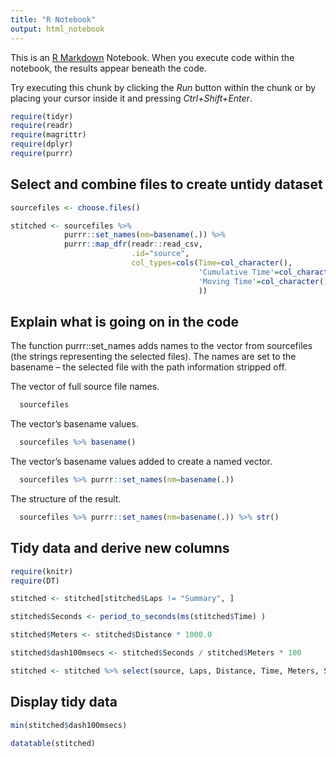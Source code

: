```yaml
---
title: "R Notebook"
output: html_notebook
---
```


This is an [R Markdown](http://rmarkdown.rstudio.com) Notebook. When you execute code within the notebook, the results appear beneath the code.

Try executing this chunk by clicking the *Run* button within the chunk or by placing your cursor inside it and pressing *Ctrl+Shift+Enter*. 

```r
require(tidyr)
require(readr)
require(magrittr)
require(dplyr)
require(purrr)
```

## Select and combine files to create untidy dataset


```r
sourcefiles <- choose.files()

stitched <- sourcefiles %>% 
            purrr::set_names(nm=basename(.)) %>%
            purrr::map_dfr(readr::read_csv, 
                           .id="source", 
                           col_types=cols(Time=col_character(),
                                          'Cumulative Time'=col_character(),
                                          'Moving Time'=col_character()
                                          ))

```


## Explain what is going on in the code

The function purrr::set_names adds names to the vector from sourcefiles (the strings representing the selected files).  The names are set to the basename -- the selected file with the path information stripped off.  

The vector of full source file names.
```r
  sourcefiles
```

The vector's basename values.
```r
  sourcefiles %>% basename()
```

The vector's basename values added to create a named vector.
```r
  sourcefiles %>% purrr::set_names(nm=basename(.))
```

The structure of the result.
```r
  sourcefiles %>% purrr::set_names(nm=basename(.)) %>% str()
```


## Tidy data and derive new columns

```r
require(knitr)
require(DT)

stitched <- stitched[stitched$Laps != "Summary", ]

stitched$Seconds <- period_to_seconds(ms(stitched$Time) )

stitched$Meters <- stitched$Distance * 1000.0

stitched$dash100msecs <- stitched$Seconds / stitched$Meters * 100

stitched <- stitched %>% select(source, Laps, Distance, Time, Meters, Seconds, dash100msecs)
```

## Display tidy data

```r
min(stitched$dash100msecs)

datatable(stitched)
```

